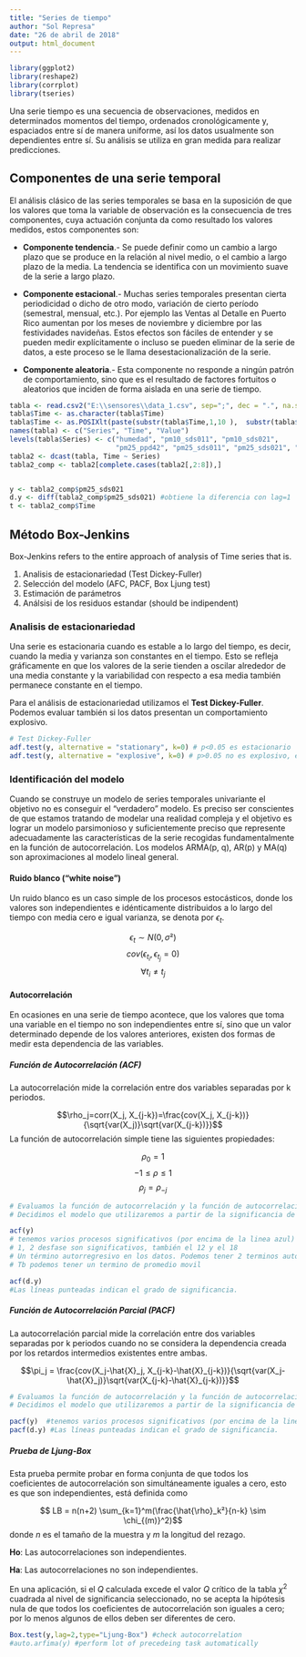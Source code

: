 ---
title: "Series de tiempo"
author: "Sol Represa"
date: "26 de abril de 2018"
output: html_document
---

```{r, include=FALSE}
library(ggplot2)
library(reshape2)
library(corrplot)
library(tseries)

```

Una serie tiempo es una secuencia de observaciones, medidos en determinados momentos del tiempo,
ordenados cronológicamente y, espaciados entre sí de manera uniforme, así los datos usualmente son
dependientes entre sí. Su análisis se utiliza en gran medida para realizar predicciones.

## Componentes de una serie temporal
El análisis clásico de las series temporales se basa en la suposición de que los valores que toma la
variable de observación es la consecuencia de tres componentes, cuya actuación conjunta da como
resultado los valores medidos, estos componentes son:

* **Componente tendencia**.- Se puede definir como un cambio a largo plazo que se produce en la
relación al nivel medio, o el cambio a largo plazo de la media. La tendencia se identifica con un
movimiento suave de la serie a largo plazo.

* **Componente estacional**.- Muchas series temporales presentan cierta periodicidad o dicho de
otro modo, variación de cierto período (semestral, mensual, etc.). Por ejemplo las Ventas al Detalle
en Puerto Rico aumentan por los meses de noviembre y diciembre por las festividades navideñas.
Estos efectos son fáciles de entender y se pueden medir explícitamente o incluso se pueden eliminar
de la serie de datos, a este proceso se le llama desestacionalización de la serie.

* **Componente aleatoria**.- Esta componente no responde a ningún patrón de comportamiento,
sino que es el resultado de factores fortuitos o aleatorios que inciden de forma aislada en una serie
de tiempo.

```{r, include=FALSE }
tabla <- read.csv2("E:\\sensores\\data_1.csv", sep=";", dec = ".", na.strings = "null")
tabla$Time <- as.character(tabla$Time)
tabla$Time <- as.POSIXlt(paste(substr(tabla$Time,1,10 ),  substr(tabla$Time,12,19 )))
names(tabla) <- c("Series", "Time", "Value")
levels(tabla$Series) <- c("humedad", "pm10_sds011", "pm10_sds021", 
                          "pm25_ppd42", "pm25_sds011", "pm25_sds021", "temperatura")
tabla2 <- dcast(tabla, Time ~ Series)
tabla2_comp <- tabla2[complete.cases(tabla2[,2:8]),]


y <- tabla2_comp$pm25_sds021
d.y <- diff(tabla2_comp$pm25_sds021) #obtiene la diferencia con lag=1
t <- tabla2_comp$Time

```

## Método Box-Jenkins

Box-Jenkins refers to the entire approach of analysis of Time series that is.

1) Analisis de estacionariedad  (Test Dickey-Fuller) 
2) Selección del modelo (AFC, PACF, Box Ljung test) 
3) Estimación de parámetros 
4) Análsisi de los residuos estandar (should be indipendent)

### Analisis de estacionariedad

Una serie es estacionaria cuando es estable a lo largo del tiempo, es decir, cuando la media y varianza son constantes en el tiempo. Esto se refleja gráficamente en que los valores de la serie tienden a oscilar alrededor de una media constante y la variabilidad con respecto a esa media también permanece constante en el tiempo.

Para el análisis de estacionariedad utilizamos el **Test Dickey-Fuller**. 
Podemos evaluar también si los datos presentan un comportamiento explosivo.

```{r}
# Test Dickey-Fuller
adf.test(y, alternative = "stationary", k=0) # p<0.05 es estacionario
adf.test(y, alternative = "explosive", k=0) # p>0.05 no es explosivo, es estacionario

```

### Identificación del modelo

Cuando se construye un modelo de series temporales univariante el objetivo no es conseguir el “verdadero” modelo. Es preciso ser conscientes de que estamos tratando de modelar una realidad compleja y el objetivo es lograr un modelo parsimonioso y suficientemente preciso que represente adecuadamente las características de la serie recogidas fundamentalmente en la función de autocorrelación. Los modelos ARMA(p, q), AR(p) y MA(q) son aproximaciones al modelo lineal general. 


#### Ruido blanco ("white noise")

Un ruido blanco es un caso simple de los procesos estocásticos, donde los valores son independientes e
idénticamente distribuidos a lo largo del tiempo con media cero e igual varianza, se denota por $\epsilon_t$.

$$\epsilon_t\sim N(0,\sigma²) $$ 
$$cov(\epsilon_{t_i},\epsilon_{t_j}= 0)$$
$$ \forall t_i \neq t_j $$

#### Autocorrelación

En ocasiones en una serie de tiempo acontece, que los valores que toma una variable en el tiempo no
son independientes entre sí, sino que un valor determinado depende de los valores anteriores, existen
dos formas de medir esta dependencia de las variables.

##### *Función de Autocorrelación (ACF)*

La autocorrelación mide la correlación entre dos variables separadas por k periodos.

$$\rho_j=corr(X_j, X_{j-k})=\frac{cov(X_j, X_{j-k})}{\sqrt{var(X_j)}\sqrt{var(X_{j-k})}}$$
La función de autocorrelación simple tiene las siguientes propiedades:

$$\rho_0 = 1$$
$$-1 \leq \rho \leq 1 $$
$$\rho_j = \rho_{-j}$$
```{r , echo=FALSE}
# Evaluamos la función de autocorrelación y la función de autocorrelación parcial. 
# Decidimos el modelo que utilizaremos a partir de la significancia de los retardos (lag).

acf(y) 
# tenemos varios procesos significativos (por encima de la linea azul)
# 1, 2 desfase son significativos, también el 12 y el 18
# Un término autorregresivo en los datos. Podemos tener 2 terminos autoregresivos (primeros 2 picos) - AR(2), donde el primero es mayor a cero, y el segundo menor 
# Tb podemos tener un termino de promedio movil

acf(d.y)
#Las líneas punteadas indican el grado de significancia.

```

##### *Función de Autocorrelación Parcial (PACF)*

La autocorrelación parcial mide la correlación entre dos variables separadas por k periodos cuando no se
considera la dependencia creada por los retardos intermedios existentes entre ambas.

$$\pi_j = \frac{cov(X_j-\hat{X}_j, X_{j-k}-\hat{X}_{j-k})}{\sqrt{var(X_j-\hat{X}_j)}\sqrt{var(X_{j-k}-\hat{X}_{j-k})}}$$



```{r pressure, echo=FALSE}
# Evaluamos la función de autocorrelación y la función de autocorrelación parcial. 
# Decidimos el modelo que utilizaremos a partir de la significancia de los retardos (lag).

pacf(y)  #tenemos varios procesos significativos (por encima de la linea azul)
pacf(d.y) #Las líneas punteadas indican el grado de significancia.

```

##### *Prueba de Ljung-Box*

Esta prueba permite probar en forma conjunta de que todos los coeficientes de autocorrelación son
simultáneamente iguales a cero, esto es que son independientes, está definida como

$$ LB = n(n+2) \sum_{k=1}^m(\frac{\hat{\rho}_k²}{n-k} \sim \chi_{(m)}^2)$$
donde *n* es el tamaño de la muestra y *m* la longitud del rezago.

**Ho**: Las autocorrelaciones son independientes.

**Ha**: Las autocorrelaciones no son independientes.

En una aplicación, si el *Q* calculada excede el valor *Q* crítico de la tabla $\chi^2$ cuadrada al nivel de significancia seleccionado, no se acepta la hipótesis nula de que todos los coeficientes de autocorrelación son iguales a cero; por lo menos algunos de ellos deben ser diferentes de cero.

```{r}
Box.test(y,lag=2,type="Ljung-Box") #check autocorrelation
#auto.arfima(y) #perform lot of precedeing task automatically

```

